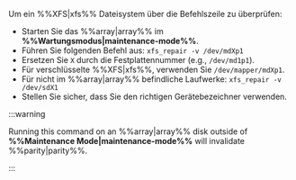 Um ein %%XFS|xfs%% Dateisystem über die Befehlszeile zu überprüfen:

- Starten Sie das %%array|array%% im **%%Wartungsmodus|maintenance-mode%%**.
- Führen Sie folgenden Befehl aus: `xfs_repair -v /dev/mdXp1`
- Ersetzen Sie `X` durch die Festplattennummer (e.g., `/dev/md1p1`).
- Für verschlüsselte %%XFS|xfs%%, verwenden Sie `/dev/mapper/mdXp1`.
- Für nicht im %%array|array%% befindliche Laufwerke: `xfs_repair -v /dev/sdX1`
- Stellen Sie sicher, dass Sie den richtigen Gerätebezeichner verwenden.

:::warning

Running this command on an %%array|array%% disk outside of **%%Maintenance Mode|maintenance-mode%%** will invalidate %%parity|parity%%.

:::
